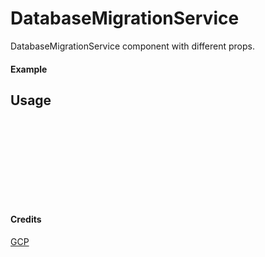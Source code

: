 
<Meta of={DatabaseMigrationService} title="GCP/DatabaseMigrationService" />

# DatabaseMigrationService

DatabaseMigrationService component with different props.

#### Example

<Canvas of={DatabaseMigrationService.Primary} />

## Usage

```ts
import { DatabaseMigrationService } from "yadl-ui";

const Example = () => {
  return (
      <DatabaseMigrationService />
  );
};

export default Example;
```

#### Credits
[GCP](https://cloud.google.com/icons)
